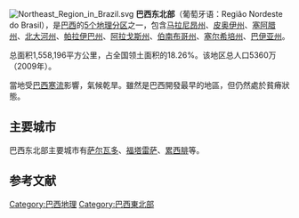 {{unreferenced|time=2018-07-02T04:58:57+00:00}}
[[File:Northeast_Region_in_Brazil.svg|thumb]]
'''巴西东北部'''（葡萄牙语：Região Nordeste do Brasil），是[[巴西|巴西]]的[[巴西地理分区|5个地理分区]]之一，包含[[马拉尼昂州|马拉尼昂州]]、[[皮奥伊州|皮奥伊州]]、[[塞阿腊州|塞阿腊州]]、[[北大河州|北大河州]]、[[帕拉伊巴州|帕拉伊巴州]]、[[阿拉戈斯州|阿拉戈斯州]]、[[伯南布哥州|伯南布哥州]]、[[塞尔希培州|塞尔希培州]]、[[巴伊亚州|巴伊亚州]]。

总面积1,558,196平方公里，占全国领土面积的18.26%。该地区总人口5360万（2009年）。

當地受[[巴西寒流|巴西寒流]]影響，氣候乾旱。雖然是巴西開發最早的地區，但仍然處於貧瘠狀態。
== 主要城市 ==
巴西东北部主要城市有[[萨尔瓦多_(巴西)|萨尔瓦多]]、[[福塔雷萨|福塔雷萨]]、[[累西腓|累西腓]]等。


==参考文献==
{{reflist}}

[[Category:巴西地理|Category:巴西地理]]
[[Category:巴西東北部|Category:巴西東北部]]
